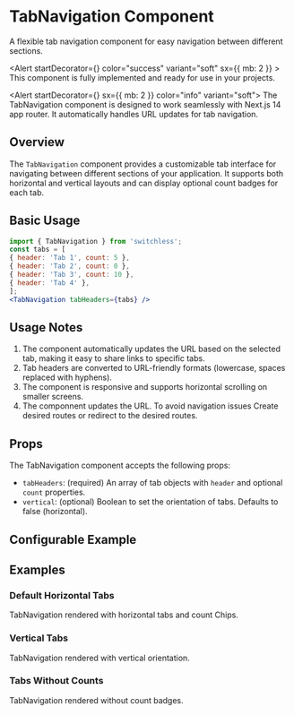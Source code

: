 


<Meta of={TabNavigationStories} />

# TabNavigation Component 

<Subtitle>
  A flexible tab navigation component for easy navigation between different sections.
</Subtitle>

<Alert startDecorator={<CheckCircleIcon />} color="success" variant="soft" 
sx={{ mb: 2 }} >
  This component is fully implemented and ready for use in your projects.
</Alert>


<Alert startDecorator={<InfoIcon />} sx={{ mb: 2 }} color="info" variant="soft">
  The TabNavigation component is designed to work seamlessly with Next.js 14 app router. It automatically handles URL updates for tab navigation.
</Alert>

## Overview

The `TabNavigation` component provides a customizable tab interface for navigating between different sections of your application. It supports both horizontal and vertical layouts and can display optional count badges for each tab.

## Basic Usage

```jsx
import { TabNavigation } from 'switchless';
const tabs = [
{ header: 'Tab 1', count: 5 },
{ header: 'Tab 2', count: 0 },
{ header: 'Tab 3', count: 10 },
{ header: 'Tab 4' },
];
<TabNavigation tabHeaders={tabs} />
```

## Usage Notes

1. The component automatically updates the URL based on the selected tab, making it easy to share links to specific tabs.
2. Tab headers are converted to URL-friendly formats (lowercase, spaces replaced with hyphens).
3. The component is responsive and supports horizontal scrolling on smaller screens.
4. The componnent updates the URL. To avoid navigation issues Create desired routes or redirect to the desired routes.

## Props

The TabNavigation component accepts the following props:

- `tabHeaders`: (required) An array of tab objects with `header` and optional `count` properties.
- `vertical`: (optional) Boolean to set the orientation of tabs. Defaults to false (horizontal).

## Configurable Example

<Primary />

<Controls />

## Examples

### Default Horizontal Tabs

<Canvas of={TabNavigationStories.Default} />

TabNavigation rendered with horizontal tabs and count Chips.

### Vertical Tabs

<Canvas of={TabNavigationStories.VerticalTabs} />

TabNavigation rendered with vertical orientation.

### Tabs Without Counts

<Canvas of={TabNavigationStories.WithoutCounts} />

TabNavigation rendered without count badges.


